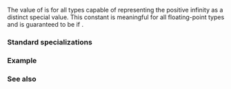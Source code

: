 {{cpp/types/numeric_limits/title|has_infinity}}
{{cpp/types/numeric_limits/navbar}}
{{dcl begin}}
{{dcl rev begin}}
{{dcl|until=c++11|1=
static const bool has_infinity;
}}
{{dcl|since=c++11|1=
static constexpr bool has_infinity;
}}
{{dcl rev end}}
{{dcl end}}

The value of {{c|std::numeric_limits&lt;T&gt;::has_infinity}} is {{c|true}} for all types {{tt|T}} capable of representing the positive infinity as a distinct special value. This constant is meaningful for all floating-point types and is guaranteed to be {{c|true}} if {{c|1=std::numeric_limits&lt;T&gt;::is_iec559 == true}}.

===Standard specializations===
{{dsc begin}}
{{dsc hitem | {{tt|T}} | value of {{c|std::numeric_limits&lt;T&gt;::has_infinity}} }}
{{dsc | {{c/core|/* non-specialized */}}     | {{c|false}} }}
{{dsc | {{c/core|bool}}              | {{c|false}} }}
{{dsc | {{c/core|char}}              | {{c|false}} }}
{{dsc | {{c/core|signed char}}       | {{c|false}} }}
{{dsc | {{c/core|unsigned char}}     | {{c|false}} }}
{{dsc | {{c/core|wchar_t}}           | {{c|false}} }}
{{dsc | {{c/core|char8_t}} {{mark since c++20}}  | {{c|false}} }}
{{dsc | {{c/core|char16_t}} {{mark since c++11}} | {{c|false}} }}
{{dsc | {{c/core|char32_t}} {{mark since c++11}} | {{c|false}} }}
{{dsc | {{c/core|short}}             | {{c|false}} }}
{{dsc | {{c/core|unsigned short}}    | {{c|false}} }}
{{dsc | {{c/core|int}}               | {{c|false}} }}
{{dsc | {{c/core|unsigned int}}      | {{c|false}} }}
{{dsc | {{c/core|long}}              | {{c|false}} }}
{{dsc | {{c/core|unsigned long}}     | {{c|false}} }}
{{dsc | {{c/core|long long}} {{mark since c++11}}          | {{c|false}} }}
{{dsc | {{c/core|unsigned long long}} {{mark since c++11}} | {{c|false}} }}
{{dsc | {{c/core|float}}             | usually {{c|true}} }}
{{dsc | {{c/core|double}}            | usually {{c|true}} }}
{{dsc | {{c/core|long double}}       | usually {{c|true}} }}
{{dsc end}}

===Example===
{{example
|
|code=
#include &lt;iostream&gt;
#include &lt;limits&gt;

int main()
{
    std::cout &lt;&lt; std::boolalpha
              &lt;&lt; std::numeric_limits&lt;int&gt;::has_infinity &lt;&lt; '\n'
              &lt;&lt; std::numeric_limits&lt;long&gt;::has_infinity &lt;&lt; '\n'
              &lt;&lt; std::numeric_limits&lt;float&gt;::has_infinity &lt;&lt; '\n'
              &lt;&lt; std::numeric_limits&lt;double&gt;::has_infinity &lt;&lt; '\n';
}
|p=true
|output=
false
false
true
true
}}

===See also===
{{dsc begin}}
{{dsc inc|cpp/types/numeric_limits/dsc infinity}}
{{dsc inc|cpp/types/numeric_limits/dsc has_quiet_NaN}}
{{dsc inc|cpp/types/numeric_limits/dsc has_signaling_NaN}}
{{dsc end}}

{{langlinks|de|es|fr|it|ja|pt|ru|zh}}
